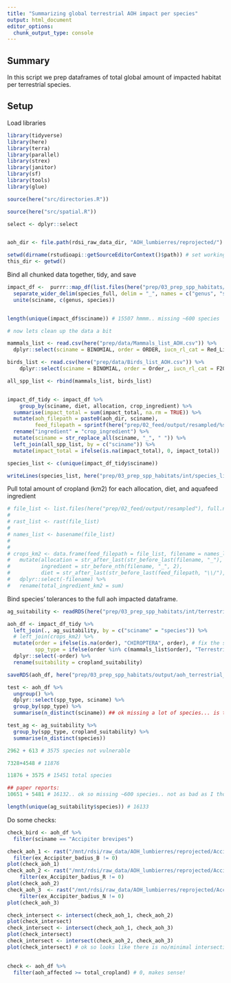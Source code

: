 ```yaml
---
title: "Summarizing global terrestrial AOH impact per species"
output: html_document
editor_options: 
  chunk_output_type: console
---
```


## Summary

In this script we prep dataframes of total global amount of impacted habitat per terrestrial species.


## Setup

Load libraries

```r

library(tidyverse)
library(here)
library(terra)
library(parallel)
library(strex)
library(janitor)
library(sf)
library(tools)
library(glue)

source(here("src/directories.R"))

source(here("src/spatial.R"))

select <- dplyr::select


aoh_dir <- file.path(rdsi_raw_data_dir, "AOH_lumbierres/reprojected/")

setwd(dirname(rstudioapi::getSourceEditorContext()$path)) # set working directory to where this script is located
this_dir <- getwd()
```

Bind all chunked data together, tidy, and save

```r

impact_df <-  purrr::map_df(list.files(here("prep/03_prep_spp_habitats/int/aoh_impacts_terrestrial/"), full.names = TRUE), readRDS) %>%
  separate_wider_delim(species_full, delim = "_", names = c("genus", "species", "bird_type"), too_few = "align_start") %>%
  unite(sciname, c(genus, species))


length(unique(impact_df$sciname)) # 15507 hmmm.. missing ~600 species

# now lets clean up the data a bit 

mammals_list <- read.csv(here("prep/data/Mammals_list_AOH.csv")) %>%
  dplyr::select(sciname = BINOMIAL, order = ORDER, iucn_rl_cat = Red_List_Category_2019)

birds_list <- read.csv(here("prep/data/Birds_list_AOH.csv")) %>%
    dplyr::select(sciname = BINOMIAL, order = Order_, iucn_rl_cat = F2019_Iucn_Red_List_Category)

all_spp_list <- rbind(mammals_list, birds_list)


impact_df_tidy <- impact_df %>%
    group_by(sciname, diet, allocation, crop_ingredient) %>%
  summarise(impact_total = sum(impact_total, na.rm = TRUE)) %>%
  mutate(aoh_filepath = paste0(aoh_dir, sciname), 
         feed_filepath = sprintf(here("prep/02_feed/output/resampled/%s/%s_%s_A.tif"), diet, crop_ingredient, allocation)) %>%
  rename("ingredient" = "crop_ingredient") %>%
  mutate(sciname = str_replace_all(sciname, "_", " ")) %>%
  left_join(all_spp_list, by = c("sciname")) %>%
  mutate(impact_total = ifelse(is.na(impact_total), 0, impact_total))

species_list <- c(unique(impact_df_tidy$sciname))

writeLines(species_list, here("prep/03_prep_spp_habitats/int/species_list.txt"))


```




Pull total amount of cropland (km2) for each allocation, diet, and aquafeed ingredient

```r
# file_list <- list.files(here("prep/02_feed/output/resampled"), full.names = TRUE, recursive = TRUE, pattern = "_A") # 36 - good
# 
# rast_list <- rast(file_list)
# 
# names_list <- basename(file_list)
# 
# 
# crops_km2 <- data.frame(feed_filepath = file_list, filename = names_list, total_cropland = global(rast_list, "sum", na.rm = TRUE)) %>%
#   mutate(allocation = str_after_last(str_before_last(filename, "_"), "_"),
#          ingredient = str_before_nth(filename, "_", 2),
#          diet = str_after_last(str_before_last(feed_filepath, "\\/"), "\\/")) %>%
#   dplyr::select(-filename) %>%
#   rename(total_ingredient_km2 = sum)


```


Bind species' tolerances to the full aoh impacted dataframe. 

```r
ag_suitability <- readRDS(here("prep/03_prep_spp_habitats/int/terrestrial_spp_habitat_suitability.rds"))

aoh_df <- impact_df_tidy %>%
  left_join(., ag_suitability, by = c("sciname" = "species")) %>%
  # left_join(crops_km2) %>%
  mutate(order = ifelse(is.na(order), "CHIROPTERA", order), # fix the spp with missing order
         spp_type = ifelse(order %in% c(mammals_list$order), "Terrestrial mammal", "Bird")) %>% # identifier for class type
  dplyr::select(-order) %>%
  rename(suitability = cropland_suitability)

saveRDS(aoh_df, here("prep/03_prep_spp_habitats/output/aoh_terrestrial_mammals_birds_impact.rds")) # save rds to save space

test <- aoh_df %>%
  ungroup() %>%
  dplyr::select(spp_type, sciname) %>%
  group_by(spp_type) %>%
  summarise(n_distinct(sciname)) ## ok missing a lot of species... is this because they aren't vulnerable? 

test_ag <- ag_suitability %>% 
  group_by(spp_type, cropland_suitability) %>%
  summarise(n_distinct(species))

2962 + 613 # 3575 species not vulnerable

7328+4548 # 11876

11876 + 3575 # 15451 total species 

## paper reports: 
10651 + 5481 # 16132.. ok so missing ~600 species.. not as bad as I thought 

length(unique(ag_suitability$species)) # 16133


```

  
Do some checks: 

```r
check_bird <- aoh_df %>%
  filter(sciname == "Accipiter brevipes")

check_aoh_1 <- rast("/mnt/rdsi/raw_data/AOH_lumbierres/reprojected/Accipiter_badius_B.tif") %>%
  filter(ex_Accipiter_badius_B != 0)
plot(check_aoh_1)
check_aoh_2 <- rast("/mnt/rdsi/raw_data/AOH_lumbierres/reprojected/Accipiter_badius_R.tif") %>%
    filter(ex_Accipiter_badius_R != 0)
plot(check_aoh_2)
check_aoh_3  <- rast("/mnt/rdsi/raw_data/AOH_lumbierres/reprojected/Accipiter_badius_N.tif") %>%
    filter(ex_Accipiter_badius_N != 0)
plot(check_aoh_3)

check_intersect <- intersect(check_aoh_1, check_aoh_2)
plot(check_intersect)
check_intersect <- intersect(check_aoh_1, check_aoh_3)
plot(check_intersect)
check_intersect <- intersect(check_aoh_2, check_aoh_3)
plot(check_intersect) # ok so looks like there is no/minimal intersection... additionally, the paper indicates that they can be combined and are separate, non-overlapping habitats. So probably no double counting occurring thankfully. 

  
check <- aoh_df %>%
  filter(aoh_affected >= total_cropland) # 0, makes sense! 
```

  